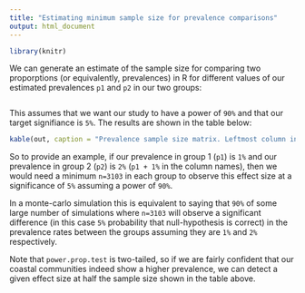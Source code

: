 ```yaml
---
title: "Estimating minimum sample size for prevalence comparisons"
output: html_document
---
```


```r
library(knitr)
```

We can generate an estimate of the sample size for comparing two proporptions (or equivalently, prevalences) in R for different values of our estimated prevalences `p1` and `p2` in our two groups:

```r
```

This assumes that we want our study to have a power of `90%` and that our target signifiance is `5%`. The results are shown in the table below:

```r
kable(out, caption = "Prevalence sample size matrix. Leftmost column indicates p1 prevalence.") |> kable_styling(bootstrap_options = "striped", full_width = FALSE) 
```

So to provide an example, if our prevalence in group 1 (`p1`) is `1%` and our prevalence in group 2 (`p2`) is `2%` (`p1 + 1%` in the column names), then we would need a minimum `n=3103` in each group to observe this effect size at a significance of `5%` assuming a power of `90%`.

In a monte-carlo simulation this is equivalent to saying that `90%` of some large number of simulations where `n=3103` will observe a significant difference (in this case `5%` probability that null-hypothesis is correct) in the prevalence rates between the groups assuming they are `1%` and `2%` respectively.

Note that `power.prop.test` is two-tailed, so if we are fairly confident that our coastal communities indeed show a higher prevalence, we can detect a given effect size at half the sample size shown in the table above.
